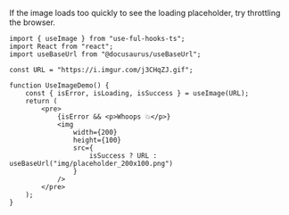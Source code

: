
If the image loads too quickly to see the loading placeholder, try throttling the browser.

<UseImageDemo />

```tsx
import { useImage } from "use-ful-hooks-ts";
import React from "react";
import useBaseUrl from "@docusaurus/useBaseUrl";

const URL = "https://i.imgur.com/j3CHqZJ.gif";

function UseImageDemo() {
	const { isError, isLoading, isSuccess } = useImage(URL);
	return (
		<pre>
			{isError && <p>Whoops 💥</p>}
			<img
				width={200}
				height={100}
				src={
					isSuccess ? URL : useBaseUrl("img/placeholder_200x100.png")
				}
			/>
		</pre>
	);
}
```
